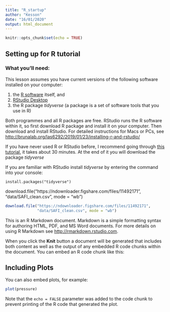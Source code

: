 ```yaml
---
title: "R_startup"
author: "Kesson"
date: "16/01/2020"
output: html_document
---
```


```r
knitr::opts_chunk$set(echo = TRUE)
```

## Setting up for R tutorial

### What you’ll need:
This lesson assumes you have current versions of the following software installed on your computer:

1.	the [R software](https://cran.r-project.org/) itself, and
2.	[RStudio Desktop](https://rstudio.com/products/rstudio/download/)
3.  the R package *tidyverse* (a package is a set of software tools that you use in R)

Both programmes and all R packages are free. RStudio runs the R software within it, so first download R package and install it on your computer. Then download and install RStudio. For detailed instructions for Macs or PCs, see <http://brunalab.org/las6292/2019/01/23/installing-r-and-rstudio/>

If you have never used R or RStudio before, I recommend going through [this tutorial](https://datacarpentry.org/r-socialsci/00-intro/index.html), it takes about 30 minutes. At the end of it you will download the package *tidyverse*

If you are familiar with RStudio install *tidyverse* by entering the command into your console:

`install.packages("tidyverse")`

download.file("https://ndownloader.figshare.com/files/11492171",
              "data/SAFI_clean.csv", mode = "wb")
```r
download.file("https://ndownloader.figshare.com/files/11492171",
              "data/SAFI_clean.csv", mode = "wb")
```


This is an R Markdown document. Markdown is a simple formatting syntax for authoring HTML, PDF, and MS Word documents. For more details on using R Markdown see <http://rmarkdown.rstudio.com>.

When you click the **Knit** button a document will be generated that includes both content as well as the output of any embedded R code chunks within the document. You can embed an R code chunk like this:



## Including Plots

You can also embed plots, for example:

```r
plot(pressure)
```

Note that the `echo = FALSE` parameter was added to the code chunk to prevent printing of the R code that generated the plot.
